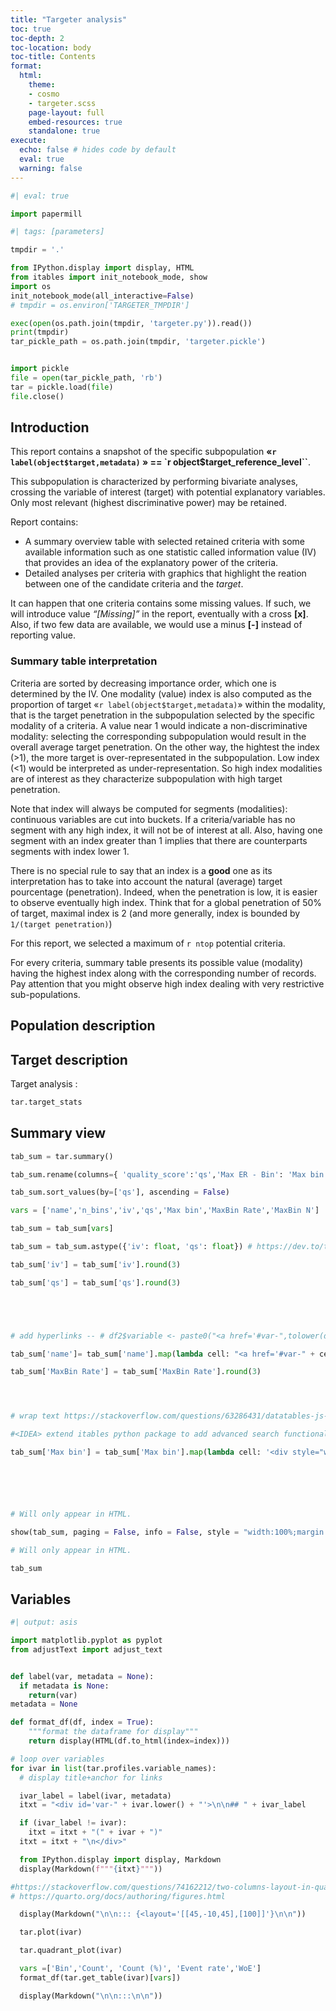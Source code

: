 ```yaml
---
title: "Targeter analysis"
toc: true
toc-depth: 2
toc-location: body
toc-title: Contents
format:
  html:
    theme:
    - cosmo
    - targeter.scss
    page-layout: full
    embed-resources: true
    standalone: true
execute:
  echo: false # hides code by default
  eval: true
  warning: false
---
```





```python
#| eval: true


```

```python
import papermill
```


```python
#| tags: [parameters]

tmpdir = '.'

```
```python
from IPython.display import display, HTML
from itables import init_notebook_mode, show
import os
init_notebook_mode(all_interactive=False)
# tmpdir = os.environ['TARGETER_TMPDIR']

exec(open(os.path.join(tmpdir, 'targeter.py')).read())
print(tmpdir)
tar_pickle_path = os.path.join(tmpdir, 'targeter.pickle')


import pickle
file = open(tar_pickle_path, 'rb')
tar = pickle.load(file)
file.close()

```

\newpage

## Introduction

This report contains a snapshot of the specific subpopulation **«`r label(object$target,metadata)` » == `r object$target_reference_level``**. 

This subpopulation is characterized by  performing bivariate analyses, crossing the variable of interest (target) with  potential explanatory variables. Only most relevant (highest discriminative power) may be retained.

Report contains:

*   A summary overview table with selected retained criteria with some available information such as one statistic called information value (IV) that provides an idea of the explanatory power of the criteria.
*   Detailed analyses per criteria with graphics that highlight the reation between one of the candidate criteria and the _target_.

It can happen that one criteria contains some missing values. If such, we will introduce value *"[Missing]"* in the report, eventually with a cross **[x]**. Also, if two few data are available, we would use a minus **[-]** instead of reporting value. 

### Summary table interpretation

Criteria are sorted by decreasing importance order, which one is determined by the IV. 
One modality (value) index is also computed as the proportion of target «`r label(object$target,metadata)`» within the modality, that is the target penetration in the subpopulation selected by the specific modality of a criteria. A value near 1 would indicate a non-discriminative modality: selecting the corresponding subpopulation would result in the overall average target penetration. On the other way, the hightest the index (>1), the more target is over-representated in the subpopulation. Low index (<1) would be interpreted as under-representation. So high index modalities are of interest as they characterize subpopulation with high target penetration.

Note that index will always be computed for segments (modalities): continuous variables are cut into buckets. If a criteria/variable has no segment with any high index, it will not be of interest at all. Also, having one segment with an index  greater than 1 implies that there are counterparts segments with index lower 1.

There is no special rule to say that an index is a __good__ one as its interpretation has to take into account the natural (average) target pourcentage (penetration). Indeed, when the penetration is low, it is easier to observe eventually high index. Think that for a global penetration of 50% of target, maximal index is 2 (and more generally, index is bounded by `1/(target penetration)`)

For this report, we selected a maximum of  `r ntop` potential criteria.

For every criteria, summary table presents its possible value (modality) having the highest index along with the corresponding number of records. Pay attention that you might observe high index dealing with very restrictive sub-populations.

## Population description



## Target description
Target analysis :
```python
tar.target_stats
```

## Summary view

```python

tab_sum = tar.summary()

tab_sum.rename(columns={ 'quality_score':'qs','Max ER - Bin': 'Max bin','Max Event Rate':'MaxBin Rate','Max ER - Count':'MaxBin N'}, inplace = True)

tab_sum.sort_values(by=['qs'], ascending = False)

vars = ['name','n_bins','iv','qs','Max bin','MaxBin Rate','MaxBin N']

tab_sum = tab_sum[vars]

tab_sum = tab_sum.astype({'iv': float, 'qs': float}) # https://dev.to/theolakusibe/solving-attributeerror-float-object-has-no-attribute-rint-4la#:~:text=Solution%20To%20convert%20the%20column%20with%20a%20mixed,by%20using%20the%20pandas.DataFrame.astype%20function%2C%20as%20illustrated%20below

tab_sum['iv'] = tab_sum['iv'].round(3)

tab_sum['qs'] = tab_sum['qs'].round(3)





# add hyperlinks -- # df2$variable <- paste0("<a href='#var-",tolower(df2$variable),"'>",df2$variable,"</a>")

tab_sum['name']= tab_sum['name'].map(lambda cell: "<a href='#var-" + cell.lower() +"'>"+cell+"</a>")

tab_sum['MaxBin Rate'] = tab_sum['MaxBin Rate'].round(3)




# wrap text https://stackoverflow.com/questions/63286431/datatables-js-not-wrapping-cell-text#:~:text=You%20can%20try%20creating%20a%20class%20and%20then,data%20%2B%20%22%3C%2Fdiv%3E%22%3B%20%7D%2C%20targets%3A%202%20%7D%20%5D

#<IDEA> extend itables python package to add advanced search functionality

tab_sum['Max bin'] = tab_sum['Max bin'].map(lambda cell: '<div style="white-space: normal;">'+cell+"<div>")







```




<!--https://quarto.org/docs/authoring/conditional.html-->

::: {.content-visible when-format="html"}

```python

# Will only appear in HTML.

show(tab_sum, paging = False, info = False, style = "width:100%;margin:auto")

```

:::






::: {.content-visible unless-format="html"}

```python

# Will only appear in HTML.

tab_sum

```

:::


## Variables

```python
#| output: asis

import matplotlib.pyplot as pyplot
from adjustText import adjust_text


def label(var, metadata = None):
  if metadata is None:
    return(var)
metadata = None

def format_df(df, index = True):
    """format the dataframe for display"""
    return display(HTML(df.to_html(index=index)))

# loop over variables
for ivar in list(tar.profiles.variable_names):
  # display title+anchor for links

  ivar_label = label(ivar, metadata)
  itxt = "<div id='var-" + ivar.lower() + "'>\n\n## " + ivar_label

  if (ivar_label != ivar):
    itxt = itxt + "(" + ivar + ")"
  itxt = itxt + "\n</div>"

  from IPython.display import display, Markdown
  display(Markdown(f"""{itxt}"""))

#https://stackoverflow.com/questions/74162212/two-columns-layout-in-quarto
# https://quarto.org/docs/authoring/figures.html

  display(Markdown("\n\n::: {<layout='[[45,-10,45],[100]]'}\n\n"))

  tar.plot(ivar)

  tar.quadrant_plot(ivar)

  vars =['Bin','Count', 'Count (%)', 'Event rate','WoE']
  format_df(tar.get_table(ivar)[vars])

  display(Markdown("\n\n:::\n\n"))

```